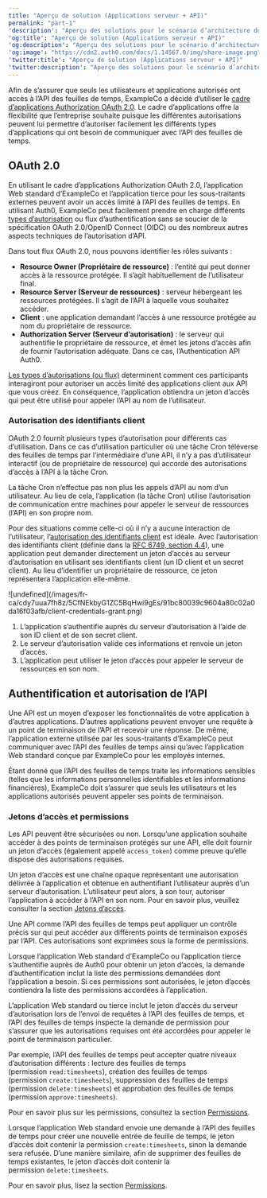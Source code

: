 ```yaml
---
title: "Aperçu de solution (Applications serveur + API)"
permalink: "part-1"
'description': "Aperçu des solutions pour le scénario d’architecture du Serveur + API"
'og:title': "Aperçu de solution (Applications serveur + API)"
'og:description': "Aperçu des solutions pour le scénario d’architecture du Serveur + API"
'og:image': "https://cdn2.auth0.com/docs/1.14567.0/img/share-image.png"
'twitter:title': "Aperçu de solution (Applications serveur + API)"
'twitter:description': "Aperçu des solutions pour le scénario d’architecture du Serveur + API"
---
```


Afin de s’assurer que seuls les utilisateurs et applications autorisés ont accès à l’API des feuilles de temps, ExampleCo a décidé d’utiliser le [cadre d’applications Authorization OAuth 2.0](https://tools.ietf.org/html/rfc6749). Le cadre d’applications offre la flexibilité que l’entreprise souhaite puisque les différentes autorisations peuvent lui permettre d’autoriser facilement les différents types d’applications qui ont besoin de communiquer avec l’API des feuilles de temps.

## OAuth 2.0

En utilisant le cadre d’applications Authorization <Tooltip href="/docs/fr-ca/glossary?term=oath2" tip="OAuth 2.0
Cadre d’applications d’autorisation qui définit les protocoles d’autorisation et les flux de production." cta="Voir le glossaire">OAuth</Tooltip> 2.0, l’application Web standard d’ExampleCo et l’application tierce pour les sous-traitants externes peuvent avoir un accès limité à l’API des feuilles de temps. En utilisant Auth0, ExampleCo peut facilement prendre en charge différents [types d’autorisation](/docs/fr-ca/get-started/authentication-and-authorization-flow/which-oauth-2-0-flow-should-i-use) ou flux d’authentification sans se soucier de la spécification OAuth 2.0/<Tooltip href="/docs/fr-ca/glossary?term=openid" tip="OpenID
Norme ouverte d’authentification qui permet aux applications de vérifier l’identité des utilisateurs sans avoir à collecter leurs informations de connexion." cta="Voir le glossaire">OpenID</Tooltip> Connect (OIDC) ou des nombreux autres aspects techniques de l’autorisation d’API.

<Card title="Rôles OAuth">

Dans tout flux OAuth 2.0, nous pouvons identifier les rôles suivants :

* **Resource Owner (Propriétaire de ressource)** : l’entité qui peut donner accès à la ressource protégée. Il s’agit habituellement de l’utilisateur final.
* **Resource Server (Serveur de ressources)** : serveur hébergeant les ressources protégées. Il s’agit de l’API à laquelle vous souhaitez accéder.
* **Client** : une application demandant l’accès à une ressource protégée au nom du propriétaire de ressource.
* **Authorization Server (Serveur d’autorisation)** : le serveur qui authentifie le propriétaire de ressource, et émet les jetons d’accès afin de fournir l’autorisation adéquate. Dans ce cas, l’Authentication API Auth0.

[Les types d’autorisations (ou flux)](https://auth0.com/docs/api-auth/which-oauth-flow-to-use) determinent comment ces participants interagiront pour autoriser un accès limité des applications client aux API que vous créez. En conséquence, l’application obtiendra un jeton d’accès qui peut être utilisé pour appeler l’API au nom de l’utilisateur.

</Card>

### Autorisation des identifiants client

OAuth 2.0 fournit plusieurs types d’autorisation pour différents cas d’utilisation. Dans ce cas d’utilisation particulier où une tâche Cron téléverse des feuilles de temps par l’intermédiaire d’une API, il n’y a pas d’utilisateur interactif (ou de propriétaire de ressource) qui accorde des autorisations d’accès à l’API à la tâche Cron.

La tâche Cron n’effectue pas non plus les appels d’API au nom d’un utilisateur. Au lieu de cela, l’application (la tâche Cron) utilise l’autorisation de communication entre machines pour appeler le serveur de ressources (l’API) en son propre nom.

Pour des situations comme celle-ci où il n’y a aucune interaction de l’utilisateur, l’[autorisation des identifiants client](/docs/fr-ca/get-started/authentication-and-authorization-flow/client-credentials-flow) est idéale. Avec l’autorisation des identifiants client (définie dans la [RFC 6749, section 4.4](https://tools.ietf.org/html/rfc6749#section-4.4)), une application peut demander directement un jeton d’accès au serveur d’autorisation en utilisant ses identifiants client (un ID client et un secret client). Au lieu d’identifier un propriétaire de ressource, ce jeton représentera l’application elle-même.

<Frame>![undefined](/images/fr-ca/cdy7uua7fh8z/5CfNEkbyG1ZC5BqHwi9gEs/91bc80039c9604a80c02a0da16f03afb/client-credentials-grant.png)</Frame>

1. L’application s’authentifie auprès du serveur d’autorisation à l’aide de son ID client et de son secret client.
2. Le serveur d’autorisation valide ces informations et renvoie un jeton d’accès.
3. L’application peut utiliser le jeton d’accès pour appeler le serveur de ressources en son nom.

## Authentification et autorisation de l’API

Une API est un moyen d’exposer les fonctionnalités de votre application à d’autres applications. D’autres applications peuvent envoyer une requête à un point de terminaison de l’API et recevoir une réponse. De même, l’application externe utilisée par les sous-traitants d’ExampleCo peut communiquer avec l’API des feuilles de temps ainsi qu’avec l’application Web standard conçue par ExampleCo pour les employés internes.

Étant donné que l’API des feuilles de temps traite les informations sensibles (telles que les informations personnelles identifiables et les informations financières), ExampleCo doit s’assurer que seuls les utilisateurs et les applications autorisés peuvent appeler ses points de terminaison.

### Jetons d’accès et permissions

Les API peuvent être sécurisées ou non. Lorsqu’une application souhaite accéder à des points de terminaison protégés sur une API, elle doit fournir un jeton d’accès (également appelé `access_token`) comme preuve qu’elle dispose des autorisations requises.

Un jeton d’accès est une chaîne opaque représentant une autorisation délivrée à l’application et obtenue en authentifiant l’utilisateur auprès d’un serveur d’autorisation. L’utilisateur peut alors, à son tour, autoriser l’application à accéder à l’API en son nom. Pour en savoir plus, veuillez consulter la section [Jetons d’accès](/docs/fr-ca/secure/tokens/access-tokens).

Une API comme l’API des feuilles de temps peut appliquer un contrôle précis sur qui peut accéder aux différents points de terminaison exposés par l’API. Ces autorisations sont exprimées sous la forme de permissions.

Lorsque l’application Web standard d’ExampleCo ou l’application tierce s’authentifie auprès de Auth0 pour obtenir un jeton d’accès, la demande d’authentification inclut la liste des permissions demandées dont l’application a besoin. Si ces permissions sont autorisées, le jeton d’accès contiendra la liste des permissions accordées à l’application.

L’application Web standard ou tierce inclut le jeton d’accès du serveur d’autorisation lors de l’envoi de requêtes à l’API des feuilles de temps, et l’API des feuilles de temps inspecte la demande de permission pour s’assurer que les autorisations requises ont été accordées pour appeler le point de terminaison particulier.

Par exemple, l’API des feuilles de temps peut accepter quatre niveaux d’autorisation différents : lecture des feuilles de temps (permission `read:timesheets`), création des feuilles de temps (permission `create:timesheets`), suppression des feuilles de temps (permission `delete:timesheets`) et approbation des feuilles de temps (permission `approve:timesheets`).

Pour en savoir plus sur les permissions, consultez la section [Permissions](https://auth0.com/docs/scopes).

Lorsque l’application Web standard envoie une demande à l’API des feuilles de temps pour créer une nouvelle entrée de feuille de temps, le jeton d’accès doit contenir la permission `create:timesheets`, sinon la demande sera refusée. D’une manière similaire, afin de supprimer des feuilles de temps existantes, le jeton d’accès doit contenir la permission `delete:timesheets`.

Pour en savoir plus, lisez la section [Permissions](https://auth0.com/docs/scopes).